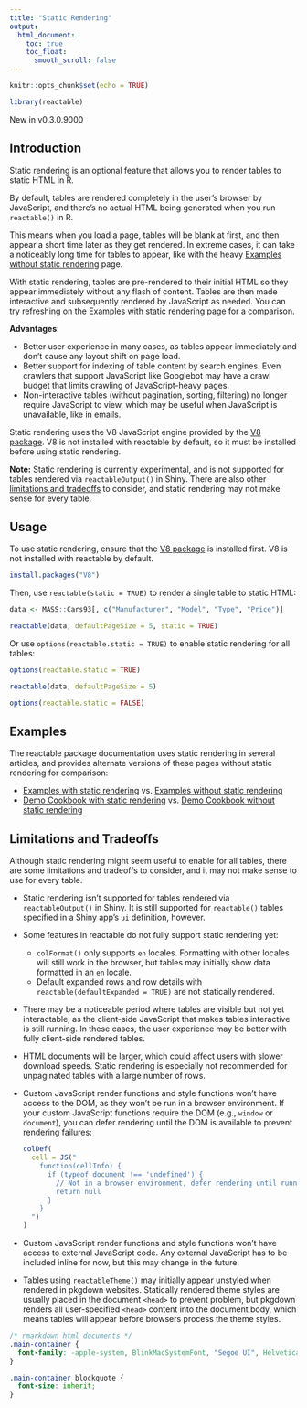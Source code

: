 ```yaml
---
title: "Static Rendering"
output:
  html_document:
    toc: true
    toc_float:
      smooth_scroll: false
---
```


```r
knitr::opts_chunk$set(echo = TRUE)

library(reactable)
```

::: {.callout}
New in v0.3.0.9000
:::

## Introduction

Static rendering is an optional feature that allows you to render tables to static HTML in R.

By default, tables are rendered completely in the user's browser by JavaScript, and
there's no actual HTML being generated when you run `reactable()` in R.

This means when you load a page, tables will be blank at first, and then appear a short time
later as they get rendered. In extreme cases, it can take a noticeably long time for tables to appear,
like with the heavy [Examples without static rendering](./examples-no-static.html) page.

With static rendering, tables are pre-rendered to their initial HTML so they appear
immediately without any flash of content. Tables are then made interactive and subsequently
rendered by JavaScript as needed. You can try refreshing on the
[Examples with static rendering](./examples.html) page for a comparison.

**Advantages**:

- Better user experience in many cases, as tables appear immediately and don't cause
  any layout shift on page load.
- Better support for indexing of table content by search engines. Even crawlers that
  support JavaScript like Googlebot may have a crawl budget that limits crawling of
  JavaScript-heavy pages.
- Non-interactive tables (without pagination, sorting, filtering) no longer require
  JavaScript to view, which may be useful when JavaScript is unavailable, like in
  emails.

Static rendering uses the V8 JavaScript engine provided by the [V8 package](https://github.com/jeroen/V8).
V8 is not installed with reactable by default, so it must be installed before
using static rendering.

::: {.callout-note}
**Note:** Static rendering is currently experimental, and is not supported for tables
rendered via `reactableOutput()` in Shiny. There are also other [limitations and tradeoffs](#limitations-and-tradeoffs)
to consider, and static rendering may not make sense for every table.
:::

## Usage

To use static rendering, ensure that the [V8 package](https://github.com/jeroen/V8)
is installed first. V8 is not installed with reactable by default.

```r
install.packages("V8")
```

Then, use `reactable(static = TRUE)` to render a single table to static HTML:

```r
data <- MASS::Cars93[, c("Manufacturer", "Model", "Type", "Price")]

reactable(data, defaultPageSize = 5, static = TRUE)
```

Or use `options(reactable.static = TRUE)` to enable static rendering for all tables:

```r
options(reactable.static = TRUE)

reactable(data, defaultPageSize = 5)
```

```r
options(reactable.static = FALSE)
```

## Examples

The reactable package documentation uses static rendering in several articles, and
provides alternate versions of these pages without static rendering for comparison:

- [Examples with static rendering](./examples.html) vs. [Examples without static rendering](./examples-no-static.html)
- [Demo Cookbook with static rendering](./cookbook/cookbook.html) vs. [Demo Cookbook without static rendering](./cookbook/cookbook-no-static.html)

## Limitations and Tradeoffs

Although static rendering might seem useful to enable for all tables, there are some
limitations and tradeoffs to consider, and it may not make sense to use for every table.

- Static rendering isn't supported for tables rendered via `reactableOutput()` in Shiny.
  It is still supported for `reactable()` tables specified in a Shiny app's `ui` definition, however.
- Some features in reactable do not fully support static rendering yet:
  - `colFormat()` only supports `en` locales. Formatting with other locales will still
    work in the browser, but tables may initially show data formatted in an `en` locale.
  - Default expanded rows and row details with `reactable(defaultExpanded = TRUE)`
    are not statically rendered.
- There may be a noticeable period where tables are visible but not yet interactable,
  as the client-side JavaScript that makes tables interactive is still running. In these
  cases, the user experience may be better with fully client-side rendered tables.
- HTML documents will be larger, which could affect users with slower download speeds.
  Static rendering is especially not recommended for unpaginated tables with a large number of rows.
- Custom JavaScript render functions and style functions won't have access to the DOM,
  as they won't be run in a browser environment. If your custom JavaScript functions
  require the DOM (e.g., `window` or `document`), you can defer rendering until the DOM
  is available to prevent rendering failures:
  ```r
  colDef(
    cell = JS("
      function(cellInfo) {
        if (typeof document !== 'undefined') {
          // Not in a browser environment, defer rendering until running in a browser
          return null
        }
      }
    ")
  )
  ```
- Custom JavaScript render functions and style functions won't have access to external
  JavaScript code. Any external JavaScript has to be included inline for now, but this
  may change in the future.
- Tables using `reactableTheme()` may initially appear unstyled when rendered in pkgdown
  websites. Statically rendered theme styles are usually placed in the document `<head>`
  to prevent problem, but pkgdown renders all user-specified `<head>` content into the
  document body, which means tables will appear before browsers process the theme styles.


```css
/* rmarkdown html documents */
.main-container {
  font-family: -apple-system, BlinkMacSystemFont, "Segoe UI", Helvetica, Arial, sans-serif;
}

.main-container blockquote {
  font-size: inherit;
}
```
